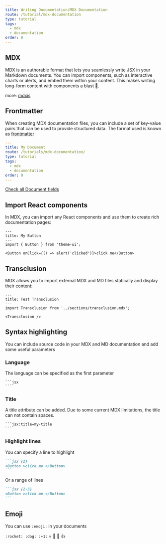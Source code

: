 ```yaml
---
title: Writing Documentation/MDX Documentation
route: /tutorial/mdx-documentation
type: tutorial
tags:
  - mdx
  - documentation
order: 0
---
```


## MDX

MDX is an authorable format that lets you seamlessly write JSX in your Markdown documents.
You can import components, such as interactive charts or alerts, and embed them within your content.
This makes writing long-form content with components a blast :rocket:.

more: [mdxjs](https://mdxjs.com)

## Frontmatter

When creating MDX documentation files, you can include a set of key-value pairs that can be used to provide structured data. The format used is known as [frontmatter](https://github.com/jonschlinkert/gray-matter)

```yaml
---
title: My Document
route: /tutorials/mdx-documentation/
type: tutorial
tags:
  - mdx
  - documentation
order: 0
---
```

[Check all Document fields](/tutorial/reference/document)

## Import React components

In MDX, you can import any React components and use them to create rich documentation pages:

```mdx
---
title: My Button
---
import { Button } from 'theme-ui';

<Button onClick={() => alert('clicked')}>click me</Button>
```


## Transclusion

MDX allows you to import external MDX and MD files statically and display their content:

```mdx
---
title: Test Transclusion
---
import Transclusion from '../sections/transclusion.mdx';

<Transclusion />
```

## Syntax highlighting

You can include source code in your MDX and MD documentation and add some useful parameters

### Language

The language can be specified as the first parameter
````mdx
```jsx
```
````  

### Title

A title attribute can be added. Due to some current MDX limitations, the title can not contain spaces.

````mdx:title=my-title
```jsx:title=my-title
```
````   

### Highlight lines

You can specify a line to highlight
````markdown {2}
```jsx {2}
<Button >click me </Button>
```
````

Or a range of lines
````markdown {2-3}
```jsx {2-3}
<Button >click me </Button>
```
````

## Emoji

You can use `:emoji:` in your documents 

`:rocket: :dog: :+1:` =  :rocket: :dog: :+1:
